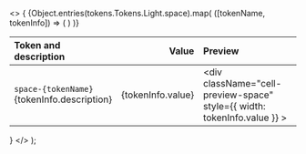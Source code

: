 
  <>
    {
      <table className="docs my-6">
        <thead>
          <tr>
            <th align="left">Token and description</th>
            <th align="right">
              <span className="pr-4">Value</span>
            </th>
            <th className="hidden sm:table-cell" align="left">
              Preview
            </th>
          </tr>
        </thead>
        <tbody>
          {Object.entries(tokens.Tokens.Light.space).map(
            ([tokenName, tokenInfo]) => (
              <tr key={tokenName}>
                <td className="w-full">
                  <div className="cell-tokens-name">
                    <code className="font-medium">space-{tokenName}</code>
                    <div className="cell-description-tokens">
                      {tokenInfo.description}
                    </div>
                  </div>
                </td>
                <td align="right">
                  <div className="cell-value-scale">{tokenInfo.value}</div>
                </td>
                <td className="hidden sm:table-cell">
                  <div
                    className="cell-preview-space"
                    style={{ width: tokenInfo.value }}
                  ></div>
                </td>
              </tr>
            )
          )}
        </tbody>
      </table>
    }
  </>
);
